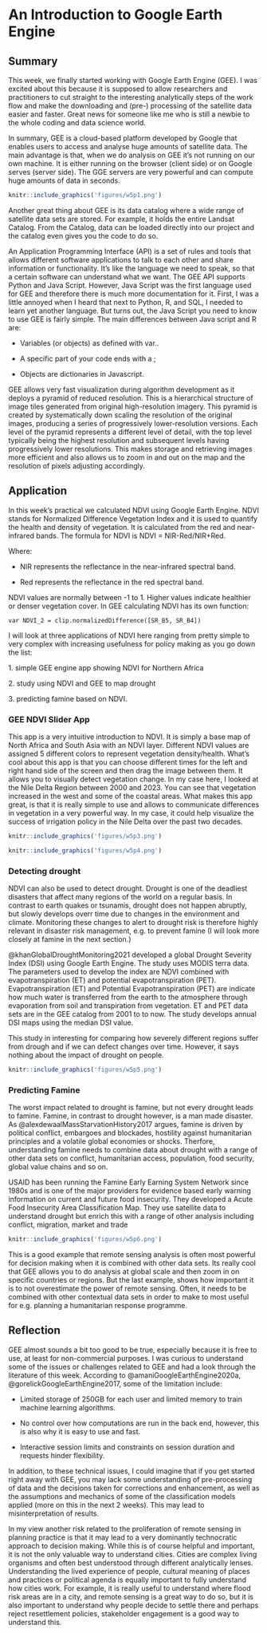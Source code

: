 # An Introduction to Google Earth Engine

## Summary

This week, we finally started working with Google Earth Engine (GEE). I was excited about this because it is supposed to allow researchers and practitioners to cut straight to the interesting analytically steps of the work flow and make the downloading and (pre-) processing of the satellite data easier and faster. Great news for someone like me who is still a newbie to the whole coding and data science world.

In summary, GEE is a cloud-based platform developed by Google that enables users to access and analyse huge amounts of satellite data. The main advantage is that, when we do analysis on GEE it's not running on our own machine. It is either running on the browser (client side) or on Google serves (server side). The GGE servers are very powerful and can compute huge amounts of data in seconds.

```r
knitr::include_graphics('figures/w5p1.png')

```

Another great thing about GEE is its data catalog where a wide range of satellite data sets are stored. For example, it holds the entire Landsat Catalog. From the Catalog, data can be loaded directly into our project and the catalog even gives you the code to do so.

An Application Programming Interface (API) is a set of rules and tools that allows different software applications to talk to each other and share information or functionality. It's like the language we need to speak, so that a certain software can understand what we want. The GEE API supports Python and Java Script. However, Java Script was the first language used for GEE and therefore there is much more documentation for it. First, I was a little annoyed when I heard that next to Python, R, and SQL, I needed to learn yet another language. But turns out, the Java Script you need to know to use GEE is fairly simple. The main differences between Java script and R are:

-   Variables (or objects) as defined with var..

-   A specific part of your code ends with a ;

-   Objects are dictionaries in Javascript.

GEE allows very fast visualization during algorithm development as it deploys a pyramid of reduced resolution. This is a hierarchical structure of image tiles generated from original high-resolution imagery. This pyramid is created by systematically down scaling the resolution of the original images, producing a series of progressively lower-resolution versions. Each level of the pyramid represents a different level of detail, with the top level typically being the highest resolution and subsequent levels having progressively lower resolutions. This makes storage and retrieving images more efficient and also allows us to zoom in and out on the map and the resolution of pixels adjusting accordingly.

## Application

In this week's practical we calculated NDVI using Google Earth Engine. NDVI stands for Normalized Difference Vegetation Index and it is used to quantify the health and density of vegetation. It is calculated from the red and near-infrared bands. The formula for NDVI is NDVI = NIR-Red/NIR+Red.

Where:

-   NIR represents the reflectance in the near-infrared spectral band.

-   Red represents the reflectance in the red spectral band.

NDVI values are normally between -1 to 1. Higher values indicate healthier or denser vegetation cover. In GEE calculating NDVI has its own function:

```         
var NDVI_2 = clip.normalizedDifference([SR_B5, SR_B4])

```

I will look at three applications of NDVI here ranging from pretty simple to very complex with increasing usefulness for policy making as you go down the list:

1\. simple GEE engine app showing NDVI for Northern Africa

2\. study using NDVI and GEE to map drought

3\. predicting famine based on NDVI.

### GEE NDVI Slider App

This app is a very intuitive introduction to NDVI. It is simply a base map of North Africa and South Asia with an NDVI layer. Different NDVI values are assigned 5 different colors to represent vegetation density/health. What's cool about this app is that you can choose different times for the left and right hand side of the screen and then drag the image between them. It allows you to visually detect vegetation change. In my case here, I looked at the Nile Delta Region between 2000 and 2023. You can see that vegetation increased in the west and some of the coastal areas. What makes this app great, is that it is really simple to use and allows to communicate differences in vegetation in a very powerful way. In my case, it could help visualize the success of irrigation policy in the Nile Delta over the past two decades.

```r
knitr::include_graphics('figures/w5p3.png')
```

```r
knitr::include_graphics('figures/w5p4.png')
```

### Detecting drought

NDVI can also be used to detect drought. Drought is one of the deadliest disasters that affect many regions of the world on a regular basis. In contrast to earth quakes or tsunamis, drought does not happen abruptly, but slowly develops overr time due to changes in the environment and climate. Monitoring these changes to alert to drought risk is therefore highly relevant in disaster risk management, e.g. to prevent famine (I will look more closely at famine in the next section.)

@khanGlobalDroughtMonitoring2021 developed a global Drought Severity Index (DSI) using Google Earth Engine. The study uses MODIS terra data. The parameters used to develop the index are NDVI combined with evapotranspiration (ET) and potential evapotranspiration (PET). Evapotranspiration (ET) and Potential Evapotranspiration (PET) are indicate how much water is transferred from the earth to the atmosphere through evaporation from soil and transpiration from vegetation. ET and PET data sets are in the GEE catalog from 2001 to to now. The study develops annual DSI maps using the median DSI value.

This study in interesting for comparing how severely different regions suffer from drough and if we can defect changes over time. However, it says nothing about the impact of drought on people.

```r
knitr::include_graphics('figures/w5p5.png')
```

### Predicting Famine

The worst impact related to drought is famine, but not every drought leads to famine. Famine, in contrast to drought however, is a man made disaster. As @alexdewaalMassStarvationHistory2017 argues, famine is driven by political conflict, embargoes and blockades, hostility against humanitarian principles and a volatile global economies or shocks. Therfore, understanding famine needs to combine data about drought with a range of other data sets on conflict, humanitarian access, population, food security, global value chains and so on.

USAID has been running the Famine Early Earning System Network since 1980s and is one of the major providers for evidence based early warning information on current and future food insecurity. They developed a Acute Food Insecurity Area Classification Map. They use satellite data to understand drought but enrich this with a range of other analysis including conflict, migration, market and trade

```r
knitr::include_graphics('figures/w5p6.png')
```

This is a good example that remote sensing analysis is often most powerful for decision making when it is combined with other data sets. Its really cool that GEE allows you to do analysis at global scale and then zoom in on specific countries or regions. But the last example, shows how important it is to not overestimate the power of remote sensing. Often, it needs to be combined with other contextual data sets in order to make to most useful for e.g. planning a humanitarian response programme.

## Reflection

GEE almost sounds a bit too good to be true, especially because it is free to use, at least for non-commercial purposes. I was curious to understand some of the issues or challenges related to GEE and had a look through the literature of this week. According to @amaniGoogleEarthEngine2020a, @gorelickGoogleEarthEngine2017, some of the limitation include:

-   Limited storage of 250GB for each user and limited memory to train machine learning algorithms.

-   No control over how computations are run in the back end, however, this is also why it is easy to use and fast.

-   Interactive session limits and constraints on session duration and requests hinder flexibility.

In addition, to these technical issues, I could imagine that if you get started right away with GEE, you may lack some understanding of pre-processing of data and the decisions taken for corrections and enhancement, as well as the assumptions and mechanics of some of the classification models applied (more on this in the next 2 weeks). This may lead to misinterpretation of results.

In my view another risk related to the proliferation of remote sensing in planning practice is that it may lead to a very dominantly technocratic approach to decision making. While this is of course helpful and important, it is not the only valuable way to understand cities. Cities are complex living organisms and often best understood through different analytically lenses. Understanding the lived experience of people, cultural meaning of places and practices or political agenda is equally important to fully understand how cities work. For example, it is really useful to understand where flood risk areas are in a city, and remote sensing is a great way to do so, but it is also important to understand why people decide to settle there and perhaps reject resettlement policies, stakeholder engagement is a good way to understand this.
